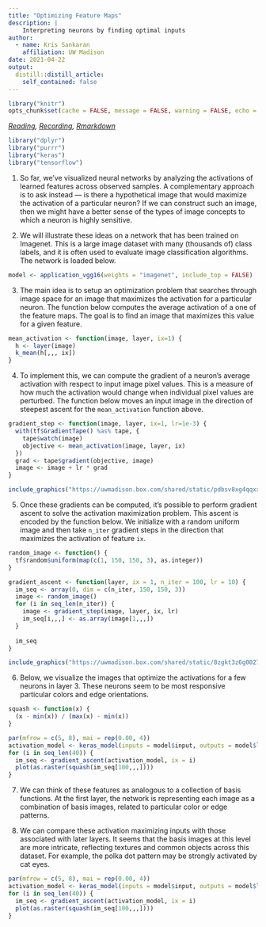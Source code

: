 ```yaml
---
title: "Optimizing Feature Maps"
description: | 
    Interpreting neurons by finding optimal inputs
author:
  - name: Kris Sankaran
    affiliation: UW Madison
date: 2021-04-22
output:
  distill::distill_article:
    self_contained: false
---
```


```r
library("knitr")
opts_chunk$set(cache = FALSE, message = FALSE, warning = FALSE, echo = TRUE)
```

_[Reading](https://jjallaire.github.io/deep-learning-with-r-notebooks/notebooks/5.4-visualizing-what-convnets-learn.nb.html), [Recording](https://mediaspace.wisc.edu/media/Week%2013%20%5B4%5D%20%20Optimizing%20Feature%20Maps/1_2wu0e8qy), [Rmarkdown](https://github.com/krisrs1128/stat479/blob/master/_posts/2021-04-12-week13-4/week13-4.Rmd)_

```r
library("dplyr")
library("purrr")
library("keras")
library("tensorflow")
```

1. So far, we’ve visualized neural networks by analyzing the activations of
learned features across observed samples. A complementary approach is to ask
instead — is there a hypothetical image that would maximize the activation of a
particular neuron? If we can construct such an image, then we might have a
better sense of the types of image concepts to which a neuron is highly
sensitive.

2. We will illustrate these ideas on a network that has been trained on
Imagenet. This is a large image dataset with many (thousands of) class labels,
and it is often used to evaluate image classification algorithms. The network is
loaded below.

```r
model <- application_vgg16(weights = "imagenet", include_top = FALSE)
```

3. The main idea is to setup an optimization problem that searches through image
space for an image that maximizes the activation for a particular neuron. The
function below computes the average activation of a one of the feature maps. The
goal is to find an image that maximizes this value for a given feature.

```r
mean_activation <- function(image, layer, ix=1) {
  h <- layer(image)
  k_mean(h[,,, ix])
}
```

4. To implement this, we can compute the gradient of a neuron’s average
activation with respect to input image pixel values. This is a measure of how
much the activation would change when individual pixel values are perturbed. The
function below moves an input image in the direction of steepest ascent for the
`mean_activation` function above.

```r
gradient_step <- function(image, layer, ix=1, lr=1e-3) {
  with(tf$GradientTape() %as% tape, {
    tape$watch(image)
    objective <- mean_activation(image, layer, ix)
  })
  grad <- tape$gradient(objective, image)
  image <- image + lr * grad
}
```
	
```r
include_graphics("https://uwmadison.box.com/shared/static/pdbsv8xg4qqxxhv6gqip40w0mck6bz3s.png")
```
	
5. Once these gradients can be computed, it’s possible to perform gradient
ascent to solve the activation maximization problem. This ascent is encoded by
the function below. We initialize with a random uniform image and then take
`n_iter` gradient steps in the direction that maximizes the activation of
feature `ix`.
	
```r
random_image <- function() {
  tf$random$uniform(map(c(1, 150, 150, 3), as.integer))
}

gradient_ascent <- function(layer, ix = 1, n_iter = 100, lr = 10) {
  im_seq <- array(0, dim = c(n_iter, 150, 150, 3))
  image <- random_image()
  for (i in seq_len(n_iter)) {
    image <- gradient_step(image, layer, ix, lr)
    im_seq[i,,,] <- as.array(image[1,,,])
  }
  
  im_seq
}
```

```r
include_graphics("https://uwmadison.box.com/shared/static/8zgkt3z6g00272q1e4phsa7nb9q61zib.png")
```
	
6. Below, we visualize the images that optimize the activations for a few
neurons in layer 3. These neurons seem to be most responsive particular colors
and edge orientations.

```r
squash <- function(x) {
  (x - min(x)) / (max(x) - min(x))
}

par(mfrow = c(5, 8), mai = rep(0.00, 4))
activation_model <- keras_model(inputs = model$input, outputs = model$layers[[3]]$output)
for (i in seq_len(40)) {
  im_seq <- gradient_ascent(activation_model, ix = i)
  plot(as.raster(squash(im_seq[100,,,])))
}
```

7. We can think of these features as analogous to a collection of basis
functions. At the first layer, the network is representing each image as a
combination of basis images, related to particular color or edge patterns.

8. We can compare these activation maximizing inputs with those associated with
later layers. It seems that the basis images at this level are more intricate,
reflecting textures and common objects across this dataset. For example, the
polka dot pattern may be strongly activated by cat eyes.

```r
par(mfrow = c(5, 8), mai = rep(0.00, 4))
activation_model <- keras_model(inputs = model$input, outputs = model$layers[[8]]$output)
for (i in seq_len(40)) {
  im_seq <- gradient_ascent(activation_model, ix = i)
  plot(as.raster(squash(im_seq[100,,,])))
}
```

